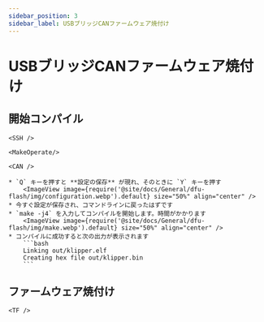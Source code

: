 ```yaml
---
sidebar_position: 3
sidebar_label: USBブリッジCANファームウェア焼付け
---
```




# USBブリッジCANファームウェア焼付け

## 開始コンパイル

    <SSH />

    <MakeOperate/>

    <CAN />

    * `Q` キーを押すと **設定の保存** が現れ、そのときに `Y` キーを押す
        <ImageView image={require('@site/docs/General/dfu-flash/img/configuration.webp').default} size="50%" align="center" />
    * 今すぐ設定が保存され、コマンドラインに戻ったはずです
    * `make -j4` を入力してコンパイルを開始します。時間がかかります
        <ImageView image={require('@site/docs/General/dfu-flash/img/make.webp').default} size="50%" align="center" />
    * コンパイルに成功すると次の出力が表示されます
        ```bash
        Linking out/klipper.elf
        Creating hex file out/klipper.bin
        ```

## ファームウェア焼付け

    <TF />